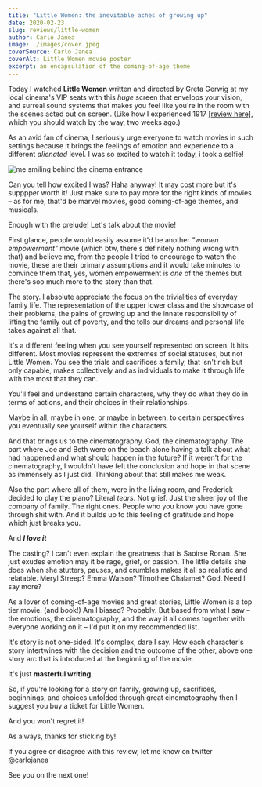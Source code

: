 ```yaml
---
title: "Little Women: the inevitable aches of growing up"
date: 2020-02-23
slug: reviews/little-women
author: Carlo Janea
image: ./images/cover.jpeg
coverSource: Carlo Janea
coverAlt: Little Women movie poster
excerpt: an encapsulation of the coming-of-age theme
---
```


Today I watched **Little Women** written and directed by Greta Gerwig at my local cinema's VIP seats with this _huge_ screen that envelops your vision, and surreal sound systems that makes you feel like you're in the room with the scenes acted out on screen. (Like how I experienced 1917 [[review here]](/reviews/1917), which you should watch by the way, two weeks ago.)

As an avid fan of cinema, I seriously urge everyone to watch movies in such settings because it brings the feelings of emotion and experience to a different _alienated_ level. I was so excited to watch it today, i took a selfie!

![me smiling behind the cinema entrance](./images/reaction.jpeg)

Can you tell how excited I was? Haha anyway! It may cost more but it's supppper worth it! Just make sure to pay more for the right kinds of movies – as for me, that'd be marvel movies, good coming-of-age themes, and musicals.

Enough with the prelude! Let's talk about the movie!

First glance, people would easily assume it'd be another _"women empowerment"_ movie (which btw, there's definitely nothing wrong with that) and believe me, from the people I tried to encourage to watch the movie, these are their primary assumptions and it would take minutes to convince them that, yes, women empowerment is _one_ of the themes but there's soo much more to the story than that.

The story. I absolute appreciate the focus on the trivialities of everyday family life. The representation of the upper lower class and the showcase of their problems, the pains of growing up and the innate responsibility of lifting the family out of poverty, and the tolls our dreams and personal life takes against all that.

It's a different feeling when you see yourself represented on screen. It hits different. Most movies represent the extremes of social statuses, but not Little Women. You see the trials and sacrifices a family, that isn't rich but only capable, makes collectively and as individuals to make it through life with the most that they can.

You'll feel and understand certain characters, why they do what they do in terms of actions, and their choices in their relationships.

Maybe in all, maybe in one, or maybe in between, to certain perspectives you eventually see yourself within the characters.

And that brings us to the cinematography. God, the cinematography. The part where Joe and Beth were on the beach alone having a talk about what had happened and what should happen in the future? If it weren't for the cinematography, I wouldn't have felt the conclusion and hope in that scene as immensely as I just did. Thinking about that still makes me weak.

Also the part where all of them, were in the living room, and Frederick decided to play the piano? Literal _tears_. Not grief. Just the sheer joy of the company of family. The right ones. People who you know you have gone through shit with. And it builds up to this feeling of gratitude and hope which just breaks you.

And **_I love it_**

The casting? I can't even explain the greatness that is Saoirse Ronan. She just exudes emotion may it be rage, grief, or passion. The little details she does when she stutters, pauses, and crumbles makes it all so realistic and relatable. Meryl Streep? Emma Watson? Timothee Chalamet? God. Need I say more?

As a lover of coming-of-age movies and great stories, Little Women is a top tier movie. (and book!) Am I biased? Probably. But based from what I saw – the emotions, the cinematography, and the way it all comes together with everyone working on it – I'd put it on my recommended list.

It's story is not one-sided. It's complex, dare I say. How each character's story intertwines with the decision and the outcome of the other, above one story arc that is introduced at the beginning of the movie.

It's just **masterful writing.**

So, if you're looking for a story on family, growing up, sacrifices, beginnings, and choices unfolded through great cinematography then I suggest you buy a ticket for Little Women.

And you won't regret it!

As always, thanks for sticking by!

If you agree or disagree with this review, let me know on twitter [@carlojanea](https://twitter.com/carlojanea)

See you on the next one!
